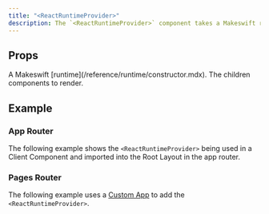 ```yaml
---
title: "<ReactRuntimeProvider>"
description: The `<ReactRuntimeProvider>` component takes a Makeswift runtime and provides it to the [`<Page>`](/reference/components/page) component for rendering snapshots.
---
```



## Props

<ParamField query="runtime" type="Runtime" required>
  A Makeswift [runtime](/reference/runtime/constructor.mdx).
</ParamField>

<ParamField query="children" type="React.Node">
  The children components to render.
</ParamField>

## Example

### App Router

The following example shows the `<ReactRuntimeProvider>` being used in a Client Component and imported into the Root Layout in the app router.

<CodeGroup>

<AppProviders />

<AppLayout />

</CodeGroup>

### Pages Router

The following example uses a [Custom App](https://nextjs.org/docs/pages/building-your-application/routing/custom-app) to add the `<ReactRuntimeProvider>`.

<PagesApp />
